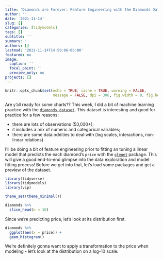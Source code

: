 ```yaml
---
title: 'Diamonds are Forever: Feature Engineering with the Diamonds Dataset'
author: ''
date: '2021-11-14'
slug: []
categories: [tidymodels]
tags: []
subtitle: ''
summary: ''
authors: []
lastmod: '2021-11-14T14:50:06-06:00'
featured: no
image:
  caption: ''
  focal_point: ''
  preview_only: no
projects: []
---
```


```r
knitr::opts_chunk$set(echo = TRUE, cache = TRUE, warning = FALSE,
                      message = FALSE, dpi = 300, fig.width = 8, fig.height = 5)
```

Are y'all ready for some charts?? This week, I did a bit of machine learning practice with the [`diamonds dataset`](https://ggplot2.tidyverse.org/reference/diamonds.html). This dataset is interesting and good for practice for a few reasons:

* there are lots of observations (50,000+);
* it includes a mix of numeric and categorical variables;
* there are some data oddities to deal with (log scales, interactions, non-linear relations)

I'll be doing a bit of feature engineering prior to fitting an tuning a linear model that predicts the each diamond's `price` with the [`glmnet`](https://glmnet.stanford.edu/index.html) package. This will give a good end-to-end glimpse into the data exploration and model fitting process! Before we get into that, let's load some packages and get a preview of the dataset.

```r
library(tidyverse)
library(tidymodels)
library(vip)

theme_set(theme_minimal())

diamonds %>%
  slice_head(n = 10)
```

Since we're predicting price, let's look at its distribution first.

```r
diamonds %>%
  ggplot(aes(x = price)) +
  geom_histogram()
```

We're definitely gonna want to apply a transformation to the price when modeling - let's look at the distribution on a log-10 scale.

